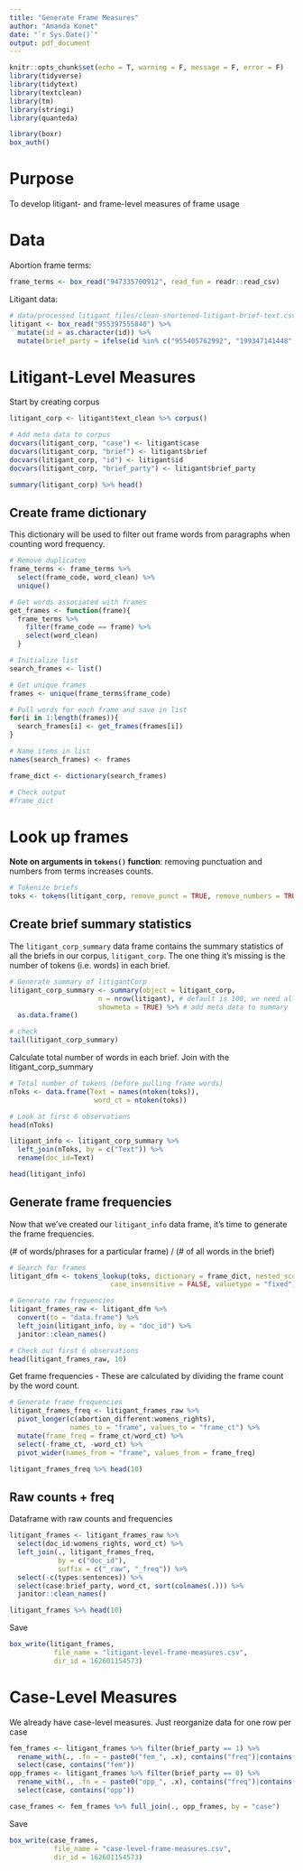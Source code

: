 ```yaml
---
title: "Generate Frame Measures"
author: "Amanda Konet"
date: "`r Sys.Date()`"
output: pdf_document
---
```



```r
knitr::opts_chunk$set(echo = T, warning = F, message = F, error = F)
library(tidyverse)
library(tidytext)
library(textclean)
library(tm)
library(stringi)
library(quanteda)

library(boxr)
box_auth()
```


# Purpose

To develop litigant- and frame-level measures of frame usage

# Data

Abortion frame terms:

```r
frame_terms <- box_read("947335700912", read_fun = readr::read_csv)
```

Litigant data:

```r
# data/processed litigant files/clean-shortened-litigant-brief-text.csv
litigant <- box_read("955397555840") %>% 
  mutate(id = as.character(id)) %>% 
  mutate(brief_party = ifelse(id %in% c("955405762992", "199347141448", "56697932358", "296368043832"), 1, brief_party))
```


# Litigant-Level Measures

Start by creating corpus 


```r
litigant_corp <- litigant$text_clean %>% corpus()

# Add meta data to corpus
docvars(litigant_corp, "case") <- litigant$case
docvars(litigant_corp, "brief") <- litigant$brief
docvars(litigant_corp, "id") <- litigant$id
docvars(litigant_corp, "brief_party") <- litigant$brief_party

summary(litigant_corp) %>% head()
```


## Create frame dictionary

This dictionary will be used to filter out frame words from paragraphs when counting word frequency. 

```r
# Remove duplicates
frame_terms <- frame_terms %>%
  select(frame_code, word_clean) %>% 
  unique()

# Get words associated with frames
get_frames <- function(frame){ 
  frame_terms %>%
    filter(frame_code == frame) %>% 
    select(word_clean)
  }

# Initialize list
search_frames <- list()

# Get unique frames
frames <- unique(frame_terms$frame_code)

# Pull words for each frame and save in list
for(i in 1:length(frames)){ 
  search_frames[i] <- get_frames(frames[i])
}

# Name items in list
names(search_frames) <- frames

frame_dict <- dictionary(search_frames)

# Check output
#frame_dict
```

# Look up frames

**Note on arguments in `tokens()` function**: removing punctuation and numbers from terms increases counts. 

```r
# Tokenize briefs
toks <- tokens(litigant_corp, remove_punct = TRUE, remove_numbers = TRUE)
```

## Create brief summary statistics

The `litigant_corp_summary` data frame contains the summary statistics of all the briefs in our corpus, `litigant_corp`. The one thing it's missing is the number of tokens (i.e. words) in each brief. 

```r
# Generate summary of litigantCorp
litigant_corp_summary <- summary(object = litigant_corp, 
                      n = nrow(litigant), # default is 100, we need all observations 
                      showmeta = TRUE) %>% # add meta data to summary
  as.data.frame() 

# check
tail(litigant_corp_summary)
```


Calculate total number of words in each brief. Join with the litigant_corp_summary

```r
# Total number of tokens (before pulling frame words)
nToks <- data.frame(Text = names(ntoken(toks)), 
                     word_ct = ntoken(toks))

# Look at first 6 observations
head(nToks)
```

```r
litigant_info <- litigant_corp_summary %>%
  left_join(nToks, by = c("Text")) %>% 
  rename(doc_id=Text)

head(litigant_info)
```

## Generate frame frequencies

Now that we've created our `litigant_info` data frame, it's time to generate the frame frequencies.

(# of words/phrases for a particular frame) / (# of all words in the brief)


```r
# Search for frames
litigant_dfm <- tokens_lookup(toks, dictionary = frame_dict, nested_scope = "dictionary",
                         case_insensitive = FALSE, valuetype = "fixed") %>% dfm()

# Generate raw frequencies
litigant_frames_raw <- litigant_dfm %>%
  convert(to = "data.frame") %>%
  left_join(litigant_info, by = "doc_id") %>% 
  janitor::clean_names()

# Check out first 6 observations 
head(litigant_frames_raw, 10)
```

Get frame frequencies - These are calculated by dividing the frame count by the word count. 

```r
# Generate frame frequencies 
litigant_frames_freq <- litigant_frames_raw %>% 
  pivot_longer(c(abortion_different:womens_rights),
               names_to = "frame", values_to = "frame_ct") %>% 
  mutate(frame_freq = frame_ct/word_ct) %>% 
  select(-frame_ct, -word_ct) %>% 
  pivot_wider(names_from = "frame", values_from = frame_freq)

litigant_frames_freq %>% head(10)
```

## Raw counts + freq

Dataframe with raw counts and frequencies

```r
litigant_frames <- litigant_frames_raw %>% 
  select(doc_id:womens_rights, word_ct) %>% 
  left_join(., litigant_frames_freq, 
            by = c("doc_id"), 
            suffix = c("_raw", "_freq")) %>% 
  select(-c(types:sentences)) %>% 
  select(case:brief_party, word_ct, sort(colnames(.))) %>% 
  janitor::clean_names()

litigant_frames %>% head(10)
```

Save

```r
box_write(litigant_frames,
           file_name = "litigant-level-frame-measures.csv",
           dir_id = 162601154573)
```



# Case-Level Measures

We already have case-level measures. Just reorganize data for one row per case

```r
fem_frames <- litigant_frames %>% filter(brief_party == 1) %>% 
  rename_with(., .fn = ~ paste0("fem_", .x), contains("freq")|contains("raw")) %>% 
  select(case, contains("fem"))
opp_frames <- litigant_frames %>% filter(brief_party == 0) %>% 
  rename_with(., .fn = ~ paste0("opp_", .x), contains("freq")|contains("raw")) %>% 
  select(case, contains("opp"))

case_frames <- fem_frames %>% full_join(., opp_frames, by = "case")
```



Save

```r
box_write(case_frames,
           file_name = "case-level-frame-measures.csv",
           dir_id = 162601154573)
```



